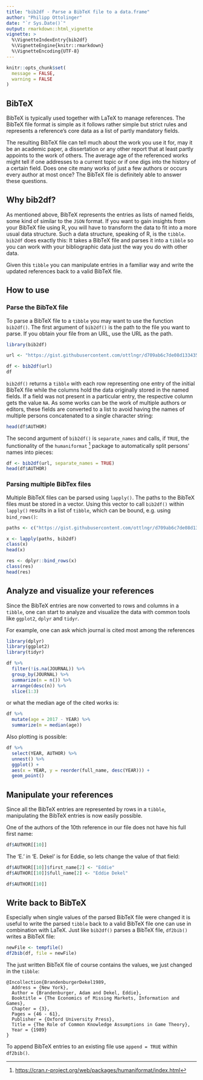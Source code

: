 ```yaml
---
title: "bib2df - Parse a BibTeX file to a data.frame"
author: "Philipp Ottolinger"
date: "`r Sys.Date()`"
output: rmarkdown::html_vignette
vignette: >
  %\VignetteIndexEntry{bib2df}
  %\VignetteEngine{knitr::rmarkdown}
  %\VignetteEncoding{UTF-8}
---
```


```r
knitr::opts_chunk$set(
  message = FALSE,
  warning = FALSE
)
```
 
## BibTeX

BibTeX is typically used together with LaTeX to manage references. The BibTeX file format is simple as it follows rather simple but strict rules and represents a reference's core data as a list of partly mandatory fields. 

The resulting BibTeX file can tell much about the work you use it for, may it be an academic paper, a dissertation or any other report that at least partly appoints to the work of others. The average age of the referenced works might tell if one addresses to a current topic or if one digs into the history of a certain field. Does one cite many works of just a few authors or occurs every author at most once? The BibTeX file is definitely able to answer these questions.

## Why bib2df?

As mentioned above, BibTeX represents the entries as lists of named fields, some kind of similar to the `JSON` format. If you want to gain insights from your BibTeX file using R, you will have to transform the data to fit into a more usual data structure. Such a data structure, speaking of R,  is the `tibble`. `bib2df` does exactly this: It takes a BibTeX file and parses it into a `tibble` so you can work with your bibliographic data just the way you do with other data.

Given this `tibble` you can manipulate entries in a familiar way and write the updated references back to a valid BibTeX file. 

## How to use

### Parse the BibTeX file

To parse a BibTeX file to a `tibble` you may want to use the function `bib2df()`. The first argument of `bib2df()` is the path to the file you want to parse. If you obtain your file from an URL, use the URL as the path. 

```r
library(bib2df)
```

```r
url <- "https://gist.githubusercontent.com/ottlngr/d709ab6c7de08d133435cb8c77699914/raw/153f2ec0be6d36c7dd9fa3389cc87f54ecf4da04/LiteratureOnCommonKnowledgeInGameTheory.bib"

df <- bib2df(url)
df
```

`bib2df()` returns a `tibble` with each row representing one entry of the initial BibTeX file while the columns hold the data originally stored in the named fields. If a field was not present in a particular entry, the respective column gets the value `NA`. As some works can be the work of multiple authors or editors, these fields are converted to a list to avoid having the names of multiple persons concatenated to a single character string:

```r
head(df$AUTHOR)
```

The second argument of `bib2df()` is `separate_names` and calls, if `TRUE`, the functionality of the `humaniformat` [^1] package to automatically split persons' names into pieces:

```r
df <- bib2df(url, separate_names = TRUE)
head(df$AUTHOR)
```

### Parsing multiple BibTex files

Multiple BibTeX files can be parsed using `lapply()`. The paths to the BibTeX files must be stored in a vector. Using this vector to call `bib2df()` within `lapply()` results in a list of `tibble`, which can be bound, e.g. using `bind_rows()`:

```r
paths <- c("https://gist.githubusercontent.com/ottlngr/d709ab6c7de08d133435cb8c77699914/raw/153f2ec0be6d36c7dd9fa3389cc87f54ecf4da04/LiteratureOnCommonKnowledgeInGameTheory.bib", "https://raw.githubusercontent.com/ottlngr/bib2df/master/inst/extdata/biblio.bib")

x <- lapply(paths, bib2df)
class(x)
head(x)

res <- dplyr::bind_rows(x)
class(res)
head(res)
```


## Analyze and visualize your references

Since the BibTeX entries are now converted to rows and columns in a `tibble`, one can start to analyze and visualize the data with common tools like `ggplot2`, `dplyr` and `tidyr`.

For example, one can ask which journal is cited most among the references

```r
library(dplyr)
library(ggplot2)
library(tidyr)

df %>%
  filter(!is.na(JOURNAL)) %>%
  group_by(JOURNAL) %>%
  summarize(n = n()) %>%
  arrange(desc(n)) %>%
  slice(1:3)
```

or what the median age of the cited works is:

```r
df %>%
  mutate(age = 2017 - YEAR) %>%
  summarize(m = median(age))
```

Also plotting is possible:

```r
df %>% 
  select(YEAR, AUTHOR) %>% 
  unnest() %>% 
  ggplot() + 
  aes(x = YEAR, y = reorder(full_name, desc(YEAR))) + 
  geom_point()
```


## Manipulate your references

Since all the BibTeX entries are represented by rows in a `tibble`, manipulating the BibTeX entries is now easily possible.

One of the authors of the 10th reference in our file does not have his full first name:

```r
df$AUTHOR[[10]]
```

The 'E.' in 'E. Dekel' is for Eddie, so lets change the value of that field:

```r
df$AUTHOR[[10]]$first_name[2] <- "Eddie"
df$AUTHOR[[10]]$full_name[2] <- "Eddie Dekel"

df$AUTHOR[[10]]
```


## Write back to BibTeX

Especially when single values of the parsed BibTeX file were changed it is useful to write the parsed `tibble` back to a valid BibTeX file one can use in combination with LaTeX. Just like `bib2df()` parses a BibTeX file, `df2bib()` writes a BibTeX file:

```r
newFile <- tempfile()
df2bib(df, file = newFile)
```

The just written BibTeX file of course contains the values, we just changed in the `tibble`:

```
@Incollection{BrandenburgerDekel1989,
  Address = {New York},
  Author = {Brandenburger, Adam and Dekel, Eddie},
  Booktitle = {The Economics of Missing Markets, Information and Games},
  Chapter = {3},
  Pages = {46 - 61},
  Publisher = {Oxford University Press},
  Title = {The Role of Common Knowledge Assumptions in Game Theory},
  Year = {1989}
}
```

To append BibTeX entries to an existing file use `append = TRUE` within `df2bib()`. 

[^1]: <https://cran.r-project.org/web/packages/humaniformat/index.html>

